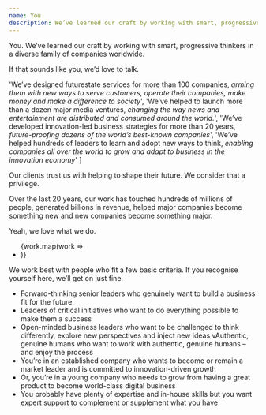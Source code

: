 ```yaml
---
name: You
description: We’ve learned our craft by working with smart, progressive thinkers in a diverse family of companies worldwide. If that sounds like you, we’d love to talk.
---
```



<Article>
<p class="lead"><span class="text-lime hidden lg:inline">You.</span> We’ve learned our craft by working with smart, progressive thinkers in a diverse family of companies worldwide.</p>
<p class="lead">If that sounds like you, we’d love to talk.</p>
</Article>

<Clients />

  'We’ve designed futurestate services for more than 100 companies, <em class="not-italic text-gray">arming them with new ways to serve customers, operate their companies, make money and make a difference to society</em>',
  'We’ve helped to launch more than a dozen major media ventures, <em class="not-italic text-gray">changing the way news and entertainment are distributed and consumed around the world.</em>',
  'We’ve developed innovation-led business strategies for more than 20 years, <em class="not-italic text-gray">future-proofing dozens of the world’s best-known companies</em>',
  'We’ve helped hundreds of leaders to learn and adopt new ways to think, <em class="not-italic text-gray">enabling companies all over the world to grow and adapt to business in the innovation economy</em>'
]

<Section name="The impact of our work" class="bg-qux text-white">
Our clients trust us with helping to shape their future. We consider that a privilege.
  
Over the last 20 years, our work has touched hundreds of millions of people, generated billions in revenue, helped major companies become something new and new companies become something major.
  
Yeah, we love what we do.

<div class="not-prose">
<ul class="grid md:gap-10 md:grid-cols-2">
{work.map(work => <li class="h4 border-t border-gray pt-6 mb-6 md:mb-12" set:html={work} />)}
</ul>
</div>
</Section>

<Section name="We work best with">
  <p class="lead">We work best with people who fit a few basic criteria. If you recognise yourself here, we’ll get on just fine.</p>

  - Forward-thinking senior leaders who genuinely want to build a business fit for the future
  - Leaders of critical initiatives who want to do everything possible to make them a success
  - Open-minded business leaders who want to be challenged to think differently, explore new perspectives and inject new ideas
    vAuthentic, genuine humans who want to work with authentic, genuine humans – and enjoy the process
  - You’re in an established company who wants to become or remain a market leader and is committed to innovation-driven growth
  - Or, you’re in a young company who needs to grow from having a great product to become world-class digital business
  - You probably have plenty of expertise and in-house skills but you want expert support to complement or supplement what you have
</Section>

<Testimonials />